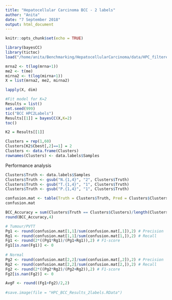 ```yaml
---
title: "Hepatocellular Carcinoma BCC - 2 labels"
author: "Anita"
date: "7 September 2018"
output: html_document
---
```


```r
knitr::opts_chunk$set(echo = TRUE)
```

```r
library(bayesCC)
library(tictoc)
load("/home/anita/Benchmarking/HepatocellularCarcinoma/data/HPC_filtered_data.Rdata")
```

```r
mrna2 <- t(log(mrna+1))
me2 <- t(me)
mirna2 <- t(log(mirna+1))
X = list(mrna2, me2, mirna2)
```

```r
lapply(X, dim)

#Fit model for K=2
Results = list()
set.seed(999)
tic("BCC HPC2Labels")
Results[[1]] = bayesCC(X,K=2)
toc()

K2 = Results[[1]]

Clusters = rep(1,60)
Clusters[K2$Cbest[,2]==1] = 2
Clusters <- data.frame(Clusters)
rownames(Clusters) <- data.labels$Samples
```

Performance analysis

```r
Clusters$Truth <- data.labels$Samples
Clusters$Truth <- gsub("N.{1,4}", "2", Clusters$Truth)
Clusters$Truth <- gsub("T.{1,4}", "1", Clusters$Truth)
Clusters$Truth <- gsub("P.{1,4}", "1", Clusters$Truth)

confusion.mat <- table(Truth = Clusters$Truth, Pred = Clusters$Clusters)
confusion.mat
```

```r
BCC_Accuracy = sum(Clusters$Truth == Clusters$Clusters)/length(Clusters$Clusters)
round(BCC_Accuracy,4)

# Tumour/PVTT
Pg1 <- round(confusion.mat[1,1]/sum(confusion.mat[,1]),2) # Precision
Rg1 <- round(confusion.mat[1,1]/sum(confusion.mat[1,]),2) # Recall
Fg1 <- round(2*((Pg1*Rg1)/(Pg1+Rg1)),2) # F1-score
Fg1[is.nan(Fg1)] <- 0
  
# Normal
Pg2 <- round(confusion.mat[2,2]/sum(confusion.mat[,2]),2) # Precision
Rg2 <- round(confusion.mat[2,2]/sum(confusion.mat[2,]),2) # Recall
Fg2 <- round(2*((Pg2*Rg2)/(Pg2+Rg2)),2) # F1-score
Fg2[is.nan(Fg2)] <- 0

AvgF <- round((Fg1+Fg2)/2,2)
  
#save.image(file = "HPC_BCC_Results_2labels.RData")
```